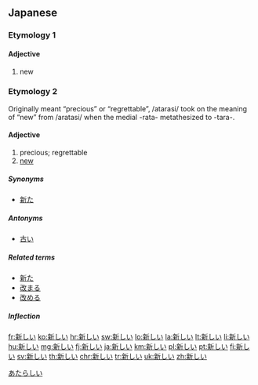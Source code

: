 ==Japanese==
{{ja-kanjitab|新}}

===Etymology 1===
{{ja-adj-shiku|新し|aratashi}}

====Adjective====
{{ja-adj|kk|decl=i|hira=あたらしい|rom=atarashii}}

# new

===Etymology 2===
{{ja-adj-shiku|新し|atarashi}} Originally meant “precious” or “regrettable”, /atarasi/ took on the meaning of “new” from /aratasi/ when the medial -rata- metathesized to -tara-.

====Adjective====
{{ja-adj|kk|decl=i|hira=あたらしい|rom=atarashii}}

# precious; regrettable
# [[new]]

=====Synonyms=====
* [[新た]]

=====Antonyms=====
* [[古い]]

=====Related terms=====
* [[新た]]
* [[改まる]]
* [[改める]]

=====Inflection=====
{{ja-i|新し|あたらし|atarashi}}

[[Category:1000 Japanese basic words|あたらしい]]

[[fr:新しい]]
[[ko:新しい]]
[[hr:新しい]]
[[sw:新しい]]
[[lo:新しい]]
[[la:新しい]]
[[lt:新しい]]
[[li:新しい]]
[[hu:新しい]]
[[mg:新しい]]
[[fj:新しい]]
[[ja:新しい]]
[[km:新しい]]
[[pl:新しい]]
[[pt:新しい]]
[[fi:新しい]]
[[sv:新しい]]
[[th:新しい]]
[[chr:新しい]]
[[tr:新しい]]
[[uk:新しい]]
[[zh:新しい]]